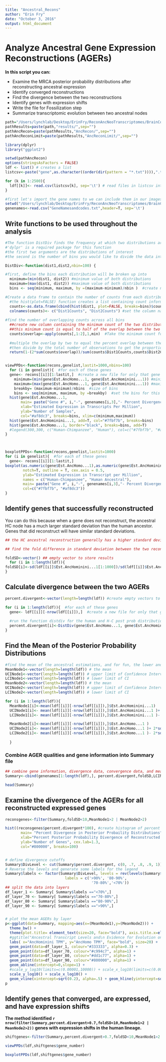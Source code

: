 ```yaml
---
title: "Ancestral_Recons"
author: "Erin Fry"
date: "October 3, 2016"
output: html_document
---
```

# Analyze Ancestral Gene Expression Reconstructions (AGERs)

**In this script you can:**

 - Examine the MRCA posterior probability distributions after reconstructing ancestral expression
 - Identify converged reconstructions
 - Find the divergence between the two reconstructions
 - Identify genes with expression shifts
 - Write the file for Fossilization step
 - Summarize transcriptomic evolution between two ancestral nodes

```r

path="/Users/lynchlab/Desktop/ErinFry/ReconAncNeoTranscriptomes/BrainConstitiutive/BTReconstruct/"
pathResults=paste(path,"results/",sep="")
pathAncRecon=paste(pathResults,"AncRecon/",sep="")
pathAncReconLimit=paste(pathResults,"AncReconLimit/",sep="")

library(dplyr)
library("ggplot2")
```


```r
setwd(pathAncRecon)
options(stringsAsFactors = FALSE)
ldf <- list() # creates a list
listcsv<-paste("gene",as.character((order(dir(pattern = "*.txt")))),".txt", sep="")

for (k in 1:2500){ 
  ldf[[k]]<- read.csv(listcsv[k], sep='\t') # read files in listcsv into the ldf list
}

#first let's import the gene names to we can include them in our images
setwd("/Users/lynchlab/Desktop/ErinFry/ReconAncNeoTranscriptomes/BrainConstitiutive")
genenames<-read.csv("GeneNamesandcodes.txt",header=T, sep='\t')


```

## Write functions to be used throughout the analysis

```r
#The function DistDiv finds the frequency at which two distributions are different from one another
#'dylpr' is a required package for this function
#the first two arguments are the distributions of interest
#the second is the number of bins you would like to divide the data into, default 100

DistDiv<-function(dist1,dist2,nbin=100) {

#first, define the bins each distribution will be broken up into
  minimum=(min(dist1, dist2)) #minimum value of both distributions
  maximum=(max(dist1, dist2)) #maximum value of both distributions
  bins <- seq(minimum, maximum, by =(maximum-minimum)/nbin )  #create nbins from the minimum to maximum observed values

#Create a data frame to contain the number of counts from each distribution in each bin
  #the hist(plot=FALSE) function creates a list containing count information in each bin, speficied above
  counts<-as.data.frame(cbind(hist(dist1, plot=FALSE, breaks=bins)$counts,hist(dist2, plot=FALSE, breaks=bins)$counts))
  colnames(counts)<- c("Dist1Counts", "Dist2Counts") #set the column names
  
#find the number of overlapping counts across all bins
  ##create new column containing the minimum count of the two distributions
  ##this minimum count is equal to half of the overlap between the two in that bin
  counts$overlap<-apply(counts[,1:2],1,min)  #Take the minimum count for each bin
  
  #multiple the overlap by two to equal the percent overlap between the two distributions
  #then divide by the total number of observations to get the proportion overlap between the two distributions
  return(1-(2*sum(counts$overlap))/sum(counts$Dist1Counts,counts$Dist2Counts))    }


viewPPDs<-function(recons,genelist,lastit=1000,nbins=100)
  for (i in genelist){  #for each of these genes
  gene<- recons[[i]][1:lastit,]  #create a new file for only that gene
    minimum=(min(gene$Est.AncHomo...1, gene$Est.AncHominini...1)) #minimum estimated value
    maximum=(max(gene$Est.AncHomo...1, gene$Est.AncHominini...1)) #maximum estimated
    breakby= (maximum-minimum)/nbins  #size of bins
    bins <- seq(minimum, maximum, by =breakby)  #set the bins for this gene
  hist(gene$Est.AncHomo...1,
       main= paste("Gene #", i,"-", genenames[i,3],"- Percent Divergence:",percent.divergent[i]),  #title of the image
       xlab="Estimated Expression in Transcripts Per Million", 
       ylab="Number of Samples", 
       col="#af8dc3", breaks=bins, xlim=c(minimum,maximum))
  hist(gene$Est.AncHominini...1, add=T, col="#7fbf7b", breaks=bins)
  hist(gene$Est.AncHomo...1, border="black", breaks=bins, add=T)
  #legend(300,300, c("Human-Chimpanzee", "Human"), col=c("#7fbf7b", "#af8dc3"), lwd=10, border=NULL)
}



boxplotPPDs<-function(recons,genelist,lastit=1000)
for (i in genelist){  #for each of these genes
  gene<- recons[[i]][1:lastit,]
boxplot(as.numeric(gene$Est.AncHomo...1),as.numeric(gene$Est.AncHominini...1), 
        notch=T, outline = T, cex.axis = 0.5, 
        ylab="Estimated Expression in Transcript per Million", 
        names = c("Human-Chimpanzee", "Human Ancestral"), 
        main= paste("Gene #", i,"-", genenames[i,3],"- Percent Divergence:",percent.divergent[i]),  #title of the image
        col=c("#7fbf7b", "#af8dc3"))
}

```

## Identify genes that successfully reconstructed
You can do this because when a gene does not reconstruct, the ancestral HC node has a much larger standard deviation than the human ancestor. Genes that did reconstruct will have similar standard deviations.

```r
## the HC ancestral reconstruction generally has a higher standard deviation. If it is too much larger than the ancHuman the chain failed to reconstruct

## find the fold difference in standard deviation between the two reconstructions

foldSD<-vector() ## empty vector to store results
  for (i in 1:length(ldf)){
foldSD[i]<-sd(ldf[[i]]$Est.AncHominini...1[1:1000])/sd(ldf[[i]]$Est.AncHomo...1[1:1000])
}

```

## Calculate divergence between the two AGERs
```r

percent.divergent<-vector(length=length(ldf)) #create empty vectors to contain percent divergence of each gene

for (i in 1:length(ldf)){  #for each of these genes
  gene<- ldf[[i]][-nrow(ldf[[i]]),]  #create a new file for only that gene
  
  #run the function distdiv for the human and H-C post prob distributions
  percent.divergent[i]<-DistDiv(gene$Est.AncHomo...1, gene$Est.AncHominini...1)
}

```

## Find the Mean of the Posterior Probability Distributions
```r
#find the mean of the ancestral estimations, and for fun, the lower and upper confidence intervals
MeanNode1<-vector(length=length(ldf)) # the mean
UCINode1<-vector(length=length(ldf)) # upper limit of Confidence Interval
LCINode1<-vector(length=length(ldf)) # lower limit of CI
MeanNode2<-vector(length=length(ldf)) # the mean
UCINode2<-vector(length=length(ldf)) # upper limit of Confidence Interval
LCINode2<-vector(length=length(ldf)) # lower limit of CI

for (i in 1:length(ldf)){
  MeanNode1[i]<-mean(ldf[[i]][-nrow(ldf[[i]]),]$Est.AncHominini...1)
  UCINode1[i]<- mean(ldf[[i]][-nrow(ldf[[i]]),]$Est.AncHominini...1 )+ 2*sd(ldf[[i]][-nrow(ldf[[i]]),]$Est.AncHominini...1 )
  LCINode1[i]<- mean(ldf[[i]][-nrow(ldf[[i]]),]$Est.AncHominini...1 )- 2*sd(ldf[[i]][-nrow(ldf[[i]]),]$Est.AncHominini...1 )

  MeanNode2[i]<-mean(ldf[[i]][-nrow(ldf[[i]]),]$Est.AncHomo...1 )
  UCINode2[i]<- mean(ldf[[i]][-nrow(ldf[[i]]),]$Est.AncHomo...1 )+ 2*sd(ldf[[i]][-nrow(ldf[[i]]),]$Est.AncHomo...1 )
  LCINode2[i]<- mean(ldf[[i]][-nrow(ldf[[i]]),]$Est.AncHomo...1 )- 2*sd(ldf[[i]][-nrow(ldf[[i]]),]$Est.AncHomo...1 )
  
  }

```


### Combine AGER qualities and gene information into Summary file
```r
## combine gene information, divergence data, convergence data, and means and confidence intervals into one dataframe
Summary<-cbind(genenames[1:length(ldf),], percent.divergent,foldSD,LCINode1,MeanNode1,UCINode1,LCINode2,MeanNode2,UCINode2)

head(Summary)

```

## Examine the divergence of the AGERs for all reconstructed expressed genes

```r

reconsgenes<-filter(Summary,foldSD<10,MeanNode1>2 | MeanNode2>2)

hist((reconsgenes$percent.divergent*100), #create histogram of percent divergence for tested genes
       main= "Percent Divergence in Posterior Probaility Distributions",#title
       xlab="Percent Posterior Probability Divergence of Reconstructed Ancestral Transcriptional States", 
       ylab="Number of Genes", cex.lab=1.3,
       col="#800000", breaks=100)


# define divergence cutoffs
Summary$DivLevel <- cut(Summary$percent.divergent, c(0, .7, .8, .9, 1))
# Reverse the levels and generate some labels for the legend
Summary$labels <- factor(Summary$DivLevel, levels = rev(levels(Summary$DivLevel)),
                           labels = c('>90%', '80-90%',
                                       '70-80%','<70%'))
## split the data into layers
df_layer_1 <- Summary[ Summary$labels =="<70%",]
df_layer_70 <- Summary[ Summary$labels =="70-80%",]
df_layer_80 <- Summary[ Summary$labels =="80-90%",]
df_layer_90 <- Summary[ Summary$labels ==">90%",]


# plot the mean AGERs by layer
p<-ggplot(data=Summary, mapping=aes(x=(MeanNode1),y=(MeanNode2))) + 
  theme_bw() +
  theme(plot.title= element_text(size=20, face="bold"), axis.title.x=element_text(size=20),axis.title.y=element_text(size=20)) +
  #ggtitle("Ancestral Transcript Levels and\n Evidence for Evolution on the Human Lineage") +
  labs( x="AncHominini TPM", y="AncHomo TPM", face="bold", size=20) +
  geom_point(data=df_layer_1, colour="#333333", alpha=0.3) +
  geom_point(data=df_layer_70, colour="#c994c7", alpha=1) +
  geom_point(data=df_layer_80, colour="#dd1c77", alpha=1) +
  geom_point(data=df_layer_90, colour="#800000", alpha=1) +
  geom_abline(intercept=0,slope=1) + 
  #scale_y_log10(limits=c(0.00001,10000)) + scale_x_log10(limits=c(0.00001,100000)) +
  scale_y_log10() + scale_x_log10() +
  geom_vline(xintercept=sqrt(0.2), alpha=.5) + geom_hline(yintercept=sqrt(0.2), alpha=0.5)
p

```



## Identify genes that converged, are expressed, and have expression shifts

**The method identified `r nrow(filter(Summary,percent.divergent>0.7,foldSD<10,MeanNode1>2 | MeanNode2>2))` genes with expression shifts in the human lineage.**

```r

shiftgenes<-filter(Summary,percent.divergent>0.7,foldSD<10,MeanNode1>2 | MeanNode2>2)

viewPPDs(ldf,shiftgenes$gene_number)

boxplotPPDs(ldf,shiftgenes$gene_number)


``` 

